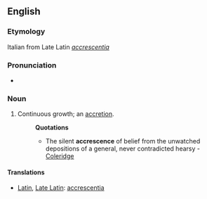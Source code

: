 ==English==

===Etymology===
Italian from Late Latin ''[[accrescentia]]''

===Pronunciation===
* {{RP}} {{IPA|/əˈkɹɛsəns/}}
{{rfap}}

===Noun===
{{en-noun|s|-}}

# {{rare}} Continuous growth; an [[accretion]].
#:'''Quotations'''
#:*The silent '''accrescence''' of belief from the unwatched depositions of a general, never contradicted hearsy - [[Coleridge]]

====Translations====
{{trans-top|continuous growth}}
*[[Latin]], [[Late Latin]]: [[accrescentia]]
{{trans-mid}}
{{trans-bottom}}